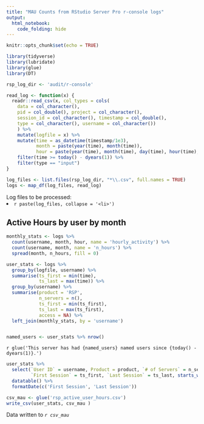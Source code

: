 ```yaml
---
title: "MAU Counts from RStudio Server Pro r-console logs"
output: 
  html_notebook:
    code_folding: hide
---
```


```r
knitr::opts_chunk$set(echo = TRUE)

library(tidyverse)
library(lubridate)
library(glue)
library(DT)

rsp_log_dir <- 'audit/r-console'
```

```r
read_log <- function(x) {
  readr::read_csv(x, col_types = cols(
    data = col_character(), 
    pid = col_double(), project = col_character(), 
    session_id = col_character(), timestamp = col_double(), 
    type = col_character(), username = col_character())
    ) %>% 
    mutate(logfile = x) %>% 
    mutate(time = as_datetime(timestamp/1e3),
           month = paste(year(time), month(time)),
           hour = paste(year(time), month(time), day(time), hour(time), sep = '-')) %>% 
    filter(time >= today() - dyears(1)) %>% 
    filter(type == "input")
}

log_files <- list.files(rsp_log_dir, "*\\.csv", full.names = TRUE)
logs <- map_df(log_files, read_log) 

```


Log files to be processed: <li>
`r paste(log_files, collapse = '<li>')`
</li>

## Active Hours by user by month

```r
monthly_stats <- logs %>% 
  count(username, month, hour, name = 'hourly_activity') %>% 
  count(username, month, name = 'n_hours') %>% 
  spread(month, n_hours, fill = 0) 

user_stats <- logs %>% 
  group_by(logfile, username) %>% 
  summarise(ts_first = min(time),
            ts_last = max(time)) %>% 
  group_by(username) %>% 
  summarise(product = 'RSP',
            n_servers = n(),
            ts_first = min(ts_first),
            ts_last = max(ts_first),
            access = NA) %>% 
  left_join(monthly_stats, by = 'username') 


named_users <- user_stats %>% nrow()
```

`r glue('This server has had {named_users} named users since {today() - dyears(1)}.')
`
```r
user_stats %>% 
  select(`User ID` = username, Product = product, `# of Servers` = n_servers, 
         `First Session` = ts_first, `Last Session` = ts_last, starts_with('20'))  %>% 
  datatable() %>% 
  formatDate(c('First Session', 'Last Session'))
```
```r
csv_mau <- glue('rsp_active_user_hours.csv')
write_csv(user_stats, csv_mau )
```

Data written to _*`r csv_mau`*_

